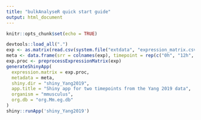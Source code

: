 ```yaml
---
title: "bulkAnalyseR quick start guide"
output: html_document
---
```


```r
knitr::opts_chunk$set(echo = TRUE)
```

```r
devtools::load_all(".")
exp <- as.matrix(read.csv(system.file("extdata", "expression_matrix.csv", package = "bulkAnalyseR"), row.names = 1))
meta <- data.frame(srr = colnames(exp), timepoint = rep(c("0h", "12h", "36h"), each = 2))
exp.proc <- preprocessExpressionMatrix(exp)
generateShinyApp(
  expression.matrix = exp.proc,
  metadata = meta,
  shiny.dir = "shiny_Yang2019",
  app.title = "Shiny app for two timepoints from the Yang 2019 data",
  organism = "mmusculus",
  org.db = "org.Mm.eg.db"
)
shiny::runApp('shiny_Yang2019')
```
